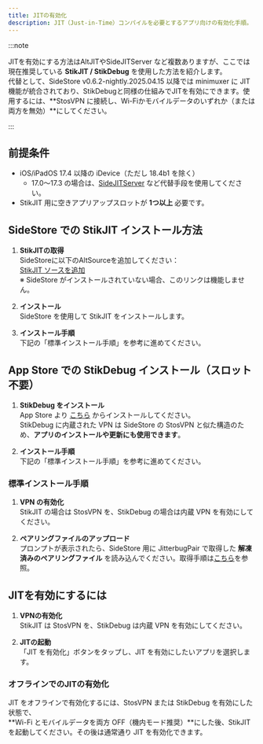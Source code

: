 ```yaml
---
title: JITの有効化
description: JIT（Just-in-Time）コンパイルを必要とするアプリ向けの有効化手順。
---
```


:::note

JITを有効にする方法はAltJITやSideJITServer など複数ありますが、ここでは現在推奨している **StikJIT / StikDebug** を使用した方法を紹介します。  
代替として、SideStore v0.6.2-nightly.2025.04.15 以降では minimuxer に JIT機能が統合されており、StikDebugと同様の仕組みでJITを有効にできます。使用するには、**StosVPN に接続し、Wi-Fiかモバイルデータのいずれか（または両方を無効）**にしてください。

:::

## 前提条件

* iOS/iPadOS 17.4 以降の iDevice（ただし 18.4b1 を除く）  
  - 17.0〜17.3 の場合は、[SideJITServer](https://github.com/nythepegasus/SideJITServer) など代替手段を使用してください。
* StikJIT 用に空きアプリアップスロットが **1つ以上** 必要です。

## SideStore での StikJIT インストール方法

1. **StikJITの取得**  
   SideStoreに以下のAltSourceを追加してください：  
   [StikJIT ソースを追加](sidestore://source?url=https://raw.githubusercontent.com/StephenDev0/StikJIT/refs/heads/main/repo.json)  
   ※ SideStore がインストールされていない場合、このリンクは機能しません。

2. **インストール**  
   SideStore を使用して StikJIT をインストールします。

3. **インストール手順**  
   下記の「標準インストール手順」を参考に進めてください。

## App Store での StikDebug インストール（スロット不要）

1. **StikDebug をインストール**  
   App Store より [こちら](https://apps.apple.com/us/app/stikdebug/id6744045754) からインストールしてください。  
   StikDebug に内蔵された VPN は SideStore の StosVPN と似た構造のため、**アプリのインストールや更新にも使用できます**。

2. **インストール手順**  
   下記の「標準インストール手順」を参考に進めてください。

### 標準インストール手順

1. **VPN の有効化**  
   StikJIT の場合は StosVPN を、StikDebug の場合は内蔵 VPN を有効にしてください。

2. **ペアリングファイルのアップロード**  
   プロンプトが表示されたら、SideStore 用に JitterbugPair で取得した **解凍済みのペアリングファイル** を読み込んでください。取得手順は[こちら](/docs/installation/pairing-file)を参照。

## JITを有効にするには

1. **VPNの有効化**  
   StikJIT は StosVPN を、StikDebug は内蔵 VPN を有効にしてください。

2. **JITの起動**  
   「JIT を有効化」ボタンをタップし、JIT を有効にしたいアプリを選択します。

### オフラインでのJITの有効化

JIT をオフラインで有効化するには、StosVPN または StikDebug を有効にした状態で、  
**Wi-Fi とモバイルデータを両方 OFF（機内モード推奨）**にした後、StikJIT を起動してください。その後は通常通り JIT を有効化できます。
